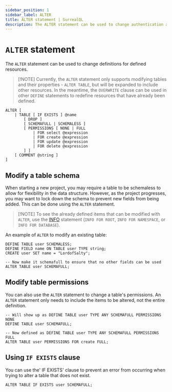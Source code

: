 ```yaml
---
sidebar_position: 1
sidebar_label: ALTER
title: ALTER statement | SurrealQL
description: The ALTER statement can be used to change authentication access and behaviour, global parameters, table configurations, table events, schema definitions, and indexes.
---
```



# `ALTER` statement

<Since v="v2.0.0" />

The `ALTER` statement can be used to change definitions for defined resources.

> \[!NOTE]
> Currently, the `ALTER` statement only supports modifying tables and their properties - `ALTER TABLE`, but will be expanded to include other resources. In the meantime, the `OVERWRITE` clause can be used in other `DEFINE` statements to redefine resources that have already been defined.

```syntax title="SurrealQL Syntax"
ALTER [
	| TABLE [ IF EXISTS ] @name
		[ DROP ]
		[ SCHEMAFULL | SCHEMALESS ]
		[ PERMISSIONS [ NONE | FULL
			| FOR select @expression
			| FOR create @expression
			| FOR update @expression
			| FOR delete @expression
		] ]
    [ COMMENT @string ]
]
```

## Modify a table schema

When starting a new project, you may require a table to be schemaless to allow for flexibility in the data structure. However, as the project progresses, you may want to lock down the schema to prevent new fields from being added. This can be done using the `ALTER` statement.

> \[!NOTE]
> To see the already defined items that can be modified with `ALTER`, use the [INFO](/docs/surrealql/statements/info) statement (`INFO FOR ROOT`, `INFO FOR NAMESPACE`, or `INFO FOR DATABASE`).

An example of `ALTER` to modify an existing table:

```surql
DEFINE TABLE user SCHEMALESS;
DEFINE FIELD name ON TABLE user TYPE string;
CREATE user SET name = "LordofSalty";

-- Now make it schemafull to ensure that no other fields can be used
ALTER TABLE user SCHEMAFULL;
```

## Modify table permissions

You can also use the `ALTER` statement to change a table's permissions. An `ALTER` statement only needs to include the items to be altered, not the entire definition.

```surql
-- Will show up as DEFINE TABLE user TYPE ANY SCHEMAFULL PERMISSIONS NONE
DEFINE TABLE user SCHEMAFULL;

-- Now defined as DEFINE TABLE user TYPE ANY SCHEMAFULL PERMISSIONS FULL
ALTER TABLE user PERMISSIONS FOR create FULL;
```

## Using `IF EXISTS` clause

You can use the' IF EXISTS' clause to prevent an error from occurring when trying to alter a table that does not exist.

```surql
ALTER TABLE IF EXISTS user SCHEMAFULL;
```
